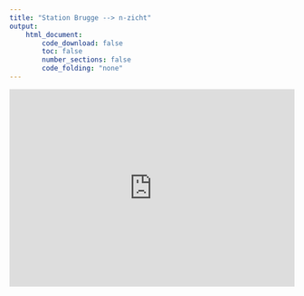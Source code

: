 ```yaml
---
title: "Station Brugge --> n-zicht"
output:
    html_document:
        code_download: false
        toc: false
        number_sections: false
        code_folding: "none"
---
```


<div style="position: relative;width: 100%;height: 0;padding-bottom: 69.25%;">
<iframe src="https://www.google.com/maps/d/embed?mid=zsCE23OtQdz0.ktnSTUcLMRfw" frameborder="0" scrolling="no" marginheight="0" marginwidth="0" style=" position:absolute;top: 0;left: 0;width: 100%;height: 100%;">
</iframe>
</div>
